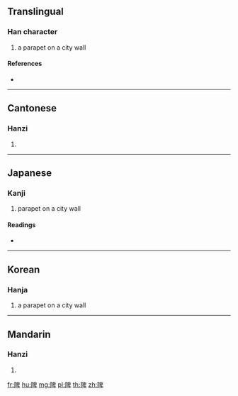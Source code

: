 {{character info/new}}
==Translingual==

===Han character===
{{Han char|rn=170|rad=阜|as=08|sn=11|four=76140|canj=NLHWJ}}

# a parapet on a city wall

====References====
* {{Han ref|kx=1354.040|dkj=41702|dj=1857.040|hdz=64137.180|uh=9674|ud=38516|bh=B3B2|bd=46002}}

----

==Cantonese==

===Hanzi===
{{yue-hanzi|jyut=|y=pei4}}

# {{defn|lang=yue|sort=阜08}}

----

==Japanese==

===Kanji===
{{ja-kanji|grade=|rs=阜08}}

# parapet on a city wall

====Readings====
* {{ja-readings|on=[[ひ]] (hi), [[び]] (bi), [[はい]] (hai), [[ばい]] (bai)|kun=[[ひめがき]] (himegaki)}}

----

==Korean==

===Hanja===
{{ko-hanja|hangeul=비|eumhun=|rv=bi|mr=pi|y=pi}}

# a parapet on a city wall

----

==Mandarin==

===Hanzi===
{{cmn-hanzi|pin=[[bì]] ([[bi4]]), [[pí]] ([[pi2]])|wg=pi<sup>4</sup>, p'i<sup>2</sup>}}

# {{defn|lang=cmn|sort=阜08}}

[[fr:陴]]
[[hu:陴]]
[[mg:陴]]
[[pl:陴]]
[[th:陴]]
[[zh:陴]]